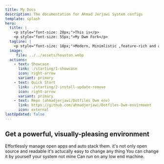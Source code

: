 ```yaml
---
title: My Docs
description: The documentation for Ahmad Jerjawi System configs
template: splash
hero:
  title: |
    <p style="font-size: 28px;">This is</p>
    <p style="font-size: 55px;">My Dwm Fork</p>
  tagline: |
    <p style="font-size: 18px;">Modern, Minimlistic ,feature-rich and accessible System dotfiles</p>
  image:
     file: ../../assets/houston.webp
  actions:
    - text: Showcase
      link: ./starting/1-showcase
      icon: right-arrow
      variant: primary
    - text: Quick Start
      link: ./starting/2-install-update-remove
      icon: right-arrow
      variant: primary
    - text: Repo (ahmadjerjawi/Dotfiles Dwm env)
      link: https://github.com/ahmadjerjawi/Dotfiles-Dwm-envirmoent
      icon: external
lastUpdated: false
---
```



## Get a powerful, visually-pleasing environment

<CardGrid stagger>
	<Card title="Dynamic Window Manager" icon="laptop">
    Effortlessly manage open apps and auto stack them.
	</Card>
	<Card title="Easy to read and change" icon="open-book">
    it's not only open source and readable it's actucally easy to change any thing
	</Card>
	<Card title="Open Source" icon="pen">
    You can change it by yourself your system not mine
	</Card>
	<Card title="Accessible" icon="rocket">
    Can run on any low end machine.
	</Card>
</CardGrid>

